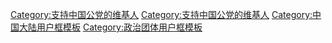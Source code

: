 {{Userbox
  |id= <small>天下为公</small>
  |id-c= #FFFFFF
  |info= 这个用户支持'''中国公党'''。
  |info-c= lightgreen
  |info-s= 9
  |border-c= blue
}}

<includeonly>[[Category:支持中国公党的维基人]]</includeonly>
<noinclude>
[[Category:支持中国公党的维基人]]
[[Category:中国大陆用户框模板]]
[[Category:政治团体用户框模板]]
</noinclude>